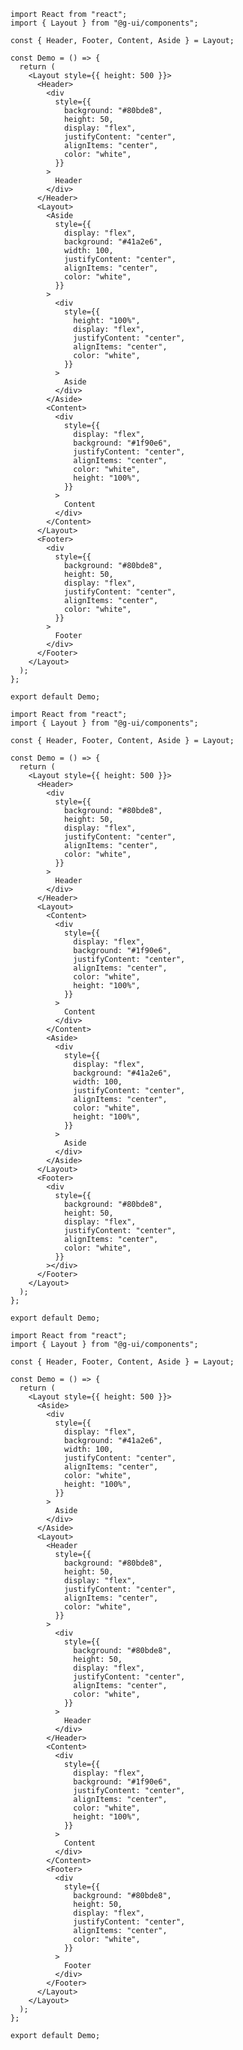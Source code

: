 
<DemoBlock>

<Demo />

```tsx
import React from "react";
import { Layout } from "@g-ui/components";

const { Header, Footer, Content, Aside } = Layout;

const Demo = () => {
  return (
    <Layout style={{ height: 500 }}>
      <Header>
        <div
          style={{
            background: "#80bde8",
            height: 50,
            display: "flex",
            justifyContent: "center",
            alignItems: "center",
            color: "white",
          }}
        >
          Header
        </div>
      </Header>
      <Layout>
        <Aside
          style={{
            display: "flex",
            background: "#41a2e6",
            width: 100,
            justifyContent: "center",
            alignItems: "center",
            color: "white",
          }}
        >
          <div
            style={{
              height: "100%",
              display: "flex",
              justifyContent: "center",
              alignItems: "center",
              color: "white",
            }}
          >
            Aside
          </div>
        </Aside>
        <Content>
          <div
            style={{
              display: "flex",
              background: "#1f90e6",
              justifyContent: "center",
              alignItems: "center",
              color: "white",
              height: "100%",
            }}
          >
            Content
          </div>
        </Content>
      </Layout>
      <Footer>
        <div
          style={{
            background: "#80bde8",
            height: 50,
            display: "flex",
            justifyContent: "center",
            alignItems: "center",
            color: "white",
          }}
        >
          Footer
        </div>
      </Footer>
    </Layout>
  );
};

export default Demo;

```


</DemoBlock>

<DemoBlock>

<Demo3 />

```tsx
import React from "react";
import { Layout } from "@g-ui/components";

const { Header, Footer, Content, Aside } = Layout;

const Demo = () => {
  return (
    <Layout style={{ height: 500 }}>
      <Header>
        <div
          style={{
            background: "#80bde8",
            height: 50,
            display: "flex",
            justifyContent: "center",
            alignItems: "center",
            color: "white",
          }}
        >
          Header
        </div>
      </Header>
      <Layout>
        <Content>
          <div
            style={{
              display: "flex",
              background: "#1f90e6",
              justifyContent: "center",
              alignItems: "center",
              color: "white",
              height: "100%",
            }}
          >
            Content
          </div>
        </Content>
        <Aside>
          <div
            style={{
              display: "flex",
              background: "#41a2e6",
              width: 100,
              justifyContent: "center",
              alignItems: "center",
              color: "white",
              height: "100%",
            }}
          >
            Aside
          </div>
        </Aside>
      </Layout>
      <Footer>
        <div
          style={{
            background: "#80bde8",
            height: 50,
            display: "flex",
            justifyContent: "center",
            alignItems: "center",
            color: "white",
          }}
        ></div>
      </Footer>
    </Layout>
  );
};

export default Demo;

```


</DemoBlock>

<DemoBlock>

<Demo4 />

```tsx
import React from "react";
import { Layout } from "@g-ui/components";

const { Header, Footer, Content, Aside } = Layout;

const Demo = () => {
  return (
    <Layout style={{ height: 500 }}>
      <Aside>
        <div
          style={{
            display: "flex",
            background: "#41a2e6",
            width: 100,
            justifyContent: "center",
            alignItems: "center",
            color: "white",
            height: "100%",
          }}
        >
          Aside
        </div>
      </Aside>
      <Layout>
        <Header
          style={{
            background: "#80bde8",
            height: 50,
            display: "flex",
            justifyContent: "center",
            alignItems: "center",
            color: "white",
          }}
        >
          <div
            style={{
              background: "#80bde8",
              height: 50,
              display: "flex",
              justifyContent: "center",
              alignItems: "center",
              color: "white",
            }}
          >
            Header
          </div>
        </Header>
        <Content>
          <div
            style={{
              display: "flex",
              background: "#1f90e6",
              justifyContent: "center",
              alignItems: "center",
              color: "white",
              height: "100%",
            }}
          >
            Content
          </div>
        </Content>
        <Footer>
          <div
            style={{
              background: "#80bde8",
              height: 50,
              display: "flex",
              justifyContent: "center",
              alignItems: "center",
              color: "white",
            }}
          >
            Footer
          </div>
        </Footer>
      </Layout>
    </Layout>
  );
};

export default Demo;

```

</DemoBlock>